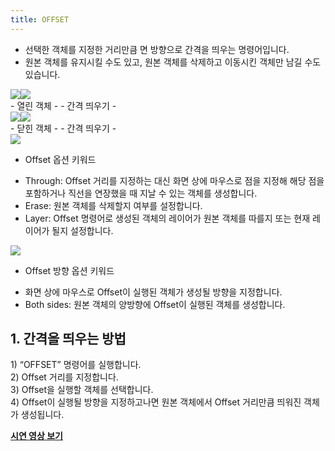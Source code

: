 ```yaml
---
title: OFFSET
---
```



[image1]: ../../../../../assets/images/commands/offset/image1.png
[image2]: ../../../../../assets/images/commands/offset/image2.png
[image3]: ../../../../../assets/images/commands/offset/image3.png
[image4]: ../../../../../assets/images/commands/offset/image4.png
[image5]: ../../../../../assets/images/commands/offset/image5.png
[image6]: ../../../../../assets/images/commands/offset/image6.png

* 선택한 객체를 지정한 거리만큼 면 방향으로 간격을 띄우는 명령어입니다.  
* 원본 객체를 유지시킬 수도 있고, 원본 객체를 삭제하고 이동시킨 객체만 남길 수도 있습니다.

![][image1]![][image2]  
  \- 열린 객체 \-					        \- 간격 띄우기 \-  
![][image3]![][image4]  
  \- 닫힌 객체 \-					        \- 간격 띄우기 \-  
![][image5]

* Offset 옵션 키워드  
- Through: Offset 거리를 지정하는 대신 화면 상에 마우스로 점을 지정해 해당 점을 포함하거나 직선을 연장했을 때 지날 수 있는 객체를 생성합니다.  
- Erase: 원본 객체를 삭제할지 여부를 설정합니다.  
- Layer: Offset 명령어로 생성된 객체의 레이어가 원본 객체를 따를지 또는 현재 레이어가 될지 설정합니다.

![][image6]

* Offset 방향 옵션 키워드  
- 화면 상에 마우스로 Offset이 실행된 객체가 생성될 방향을 지정합니다.  
- Both sides: 원본 객체의 양방향에 Offset이 실행된 객체를 생성합니다.

## **1\. 간격을 띄우는 방법**

1\) “OFFSET” 명령어를 실행합니다.  
2\) Offset 거리를 지정합니다.  
3\) Offset을 실행할 객체를 선택합니다.  
4\) Offset이 실행될 방향을 지정하고나면 원본 객체에서 Offset 거리만큼 띄워진 객체가 생성됩니다.

[**<Icon name="youtube" class="emoji"/> 시연 영상 보기**](https://youtu.be/xLq1YUnQJTo) 

